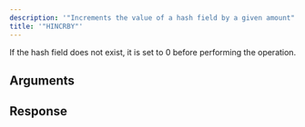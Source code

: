 ```yaml
---
description: '"Increments the value of a hash field by a given amount"'
title: '"HINCRBY"'
---
```

If the hash field does not exist, it is set to 0 before performing the operation.
## Arguments
## Response